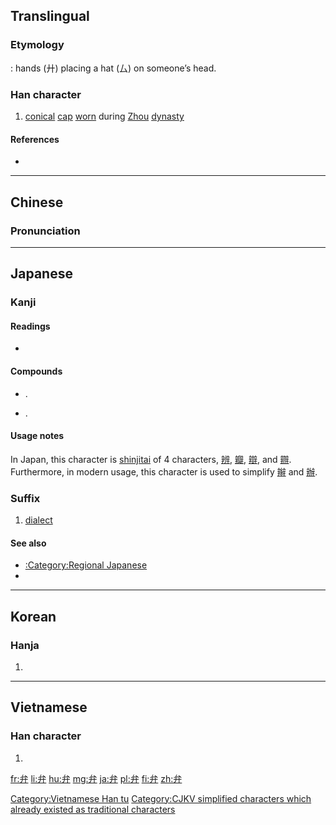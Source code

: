 {{also|辨|瓣|辯}}<!--(all of them only in Japanese Shinjitai)-->
==Translingual==

===Etymology===
{{Han compound|ls=i|厶|廾}}: hands (廾) placing a hat (厶) on someone’s head.

===Han character===
{{Han char|rn=55|rad=廾|as=02|sn=5|four=2344<sub>0</sub>|canj=戈廿 (IT), X戈廿 (XIT)|ids=⿱[[厶]][[廾]]}}

# [[conic]]al [[cap]] [[worn]] during [[Zhou]] [[dynasty]]

====References====
* {{Han ref|kx=0353.110|dkj=09588|dj=0668.110|hdz=10514.070|uh=5F01|ud=24321|bh=A5AF|bd=42415}}

----

==Chinese==
{{zh-hanzi-box|[[弁]]}}

===Pronunciation===
{{zh-pron
|m=biàn
|c=bin6,pun4
|mc=y
|oc=y
|ma=
|cat=n
}}

----

==Japanese==

===Kanji===
{{ja-kanji|grade=5|rs=廾02}}

====Readings====
* {{ja-readings|on=[[べん]] (ben), [[へん]] (hen)|kun=[[かんむり]] (kammuri), [[わける]] (wakeru), [[わきまえる]] (wakimaeru)}}

====Compounds====
* {{term|関西弁||Kansai dialect|tr=kansaiben|lang=ja|sc=Jpan}}.
* {{term|花弁||Petal|tr=kaben|lang=ja|sc=Jpan}}.
<!-- WTF? Why do 花びら and　花弁 mean the same, look so similar and yet are spoken completely different?　-->

====Usage notes====
In Japan, this character is [[shinjitai]] of 4 characters, [[辨]], [[瓣]], [[辯]], and [[辧]]. Furthermore, in modern usage, this character is used to simplify [[辮]] and [[辦]].

===Suffix===
{{ja-pos|s|suffix|hira=べん|rom=ben|hidx=へん'|kyu=辯}} 

# [[dialect]]

====See also====
* [[:Category:Regional Japanese]]
* {{term|方言||dialect|tr=ほうげん, hōgen|sc=Jpan|lang=ja}}

----

==Korean==

===Hanja===
{{ko-hanja|hangeul=[[변]], [[반]]|eumhun=|rv=byeon, ban|mr=pyŏn, pan|y=pyen, pan}}

# {{defn|lang=ko|sort=廾02}}

----

==Vietnamese==

===Han character===
{{vi-readings|rs=廾02| hanviet = [[biền]], [[biện]]}}

# {{defn|lang=vi|sort=廾02}}

[[Category:Vietnamese Han tu]]
[[Category:CJKV simplified characters which already existed as traditional characters]]

[[fr:弁]]
[[li:弁]]
[[hu:弁]]
[[mg:弁]]
[[ja:弁]]
[[pl:弁]]
[[fi:弁]]
[[zh:弁]]